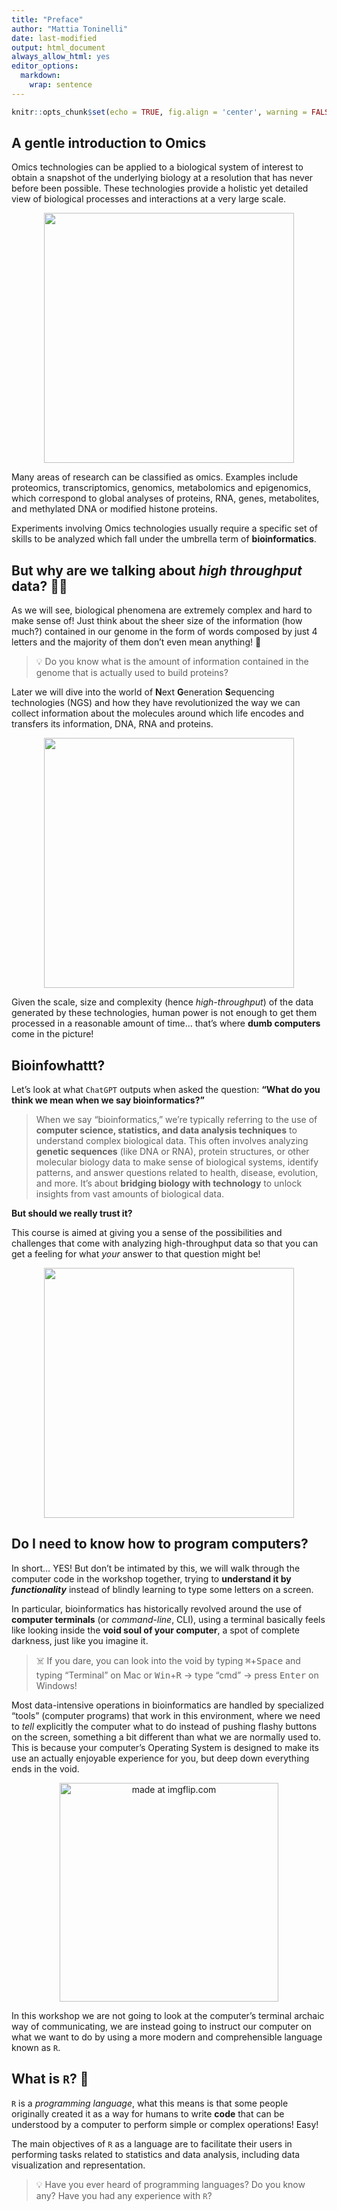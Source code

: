 ```yaml
---
title: "Preface"
author: "Mattia Toninelli"
date: last-modified 
output: html_document
always_allow_html: yes
editor_options: 
  markdown: 
    wrap: sentence
---
```


```r
knitr::opts_chunk$set(echo = TRUE, fig.align = 'center', warning = FALSE, message = FALSE)
```

## A gentle introduction to Omics
Omics technologies can be applied to a biological system of interest to obtain a snapshot of the underlying biology at a resolution that has never before been possible. These technologies provide a holistic yet detailed view of biological processes and interactions at a very large scale. 

<center>

<img src="../pics/omics.jpg" width=400 />

</center>

Many areas of research can be classified as omics. Examples include proteomics, transcriptomics, genomics, metabolomics and epigenomics, which correspond to global analyses of proteins, RNA, genes, metabolites, and methylated DNA or modified histone proteins. 

Experiments involving Omics technologies usually require a specific set of skills to be analyzed which fall under the umbrella term of **bioinformatics**.

## But why are we talking about _high throughput_ data? 🤌🏼
As we will see, biological phenomena are extremely complex and hard to make sense of! Just think about the sheer size of the information (how much?) contained in our genome in the form of words composed by just 4 letters and the majority of them don't even mean anything! 🤯

> 💡 Do you know what is the amount of information contained in the genome that is actually used to build proteins?

Later we will dive into the world of **N**ext **G**eneration **S**equencing technologies (NGS) and how they have revolutionized the way we can collect information about the molecules around which life encodes and transfers its information, DNA, RNA and proteins.


<center>

<img src="../pics/throughput.jpeg" width=400 />

</center>


Given the scale, size and complexity (hence _high-throughput_) of the data generated by these technologies, human power is not enough to get them processed in a reasonable amount of time... that's where **dumb computers** come in the picture!

## Bioinfowhattt? 
Let's look at what `ChatGPT` outputs when asked the question: **"What do you think we mean when we say bioinformatics?"**

> When we say "bioinformatics," we’re typically referring to the use of **computer science, statistics, and data analysis techniques** to understand complex biological data. 
> This often involves analyzing **genetic sequences** (like DNA or RNA), protein structures, or other molecular biology data to make sense of biological systems, identify patterns, and answer questions related to health, disease, evolution, and more. 
> It’s about **bridging biology with technology** to unlock insights from vast amounts of biological data.

**But should we really trust it?** 

This course is aimed at giving you a sense of the possibilities and challenges that come with analyzing high-throughput data so that you can get a feeling for what _your_ answer to that question might be!

<center>

<img src="https://github.com/NBISweden/workshop-ngsintro/blob/main/topics/rnaseq/assets/bioinformatician.png?raw=true" width=400 />

</center>

## Do I need to know how to program computers? 
In short... YES! But don't be intimated by this, we will walk through the computer code in the workshop together, trying to **understand it by *functionality*** instead of blindly learning to type some letters on a screen. 

In particular, bioinformatics has historically revolved around the use of **computer terminals** (or _command-line_, CLI), using a terminal basically feels like looking inside the **void soul of your computer**, a spot of complete darkness, just like you imagine it.

> ☠️ If you dare, you can look into the void by typing <kbd>⌘</kbd>+<kbd>Space</kbd> and typing "Terminal" on Mac or <kbd>Win</kbd>+<kbd>R</kbd> -> type "cmd" -> press <kbd>Enter</kbd> on Windows!

Most data-intensive operations in bioinformatics are handled by specialized "tools" (computer programs) that work in this environment, where we need to _tell_ explicitly the computer what to do instead of pushing flashy buttons on the screen, something a bit different than what we are normally used to. 
This is because your computer's Operating System is designed to make its use an actually enjoyable experience for you, but deep down everything ends in the void.

<center>

<a href="https://imgflip.com/i/9o4nco"><img src="https://i.imgflip.com/9o4nco.jpg" title="made at imgflip.com" width=350/></a>

</center>

In this workshop we are not going to look at the computer's terminal archaic way of communicating, we are instead going to instruct our computer on what we want to do by using a more modern and comprehensible language known as `R`.

## What is `R`? 🤖
`R` is a _programming language_, what this means is that some people originally created it as a way for humans to write **code** that can be understood by a computer to perform simple or complex operations! Easy!

The main objectives of `R` as a language are to facilitate their users in performing tasks related to statistics and data analysis, including data visualization and representation.

> 💡 Have you ever heard of programming languages? Do you know any? Have you had any experience with `R`?